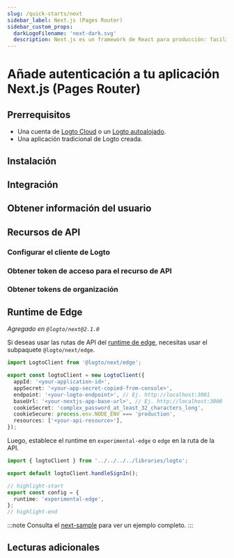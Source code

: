 ```yaml
---
slug: /quick-starts/next
sidebar_label: Next.js (Pages Router)
sidebar_custom_props:
  darkLogoFilename: 'next-dark.svg'
  description: Next.js es un framework de React para producción: facilita la creación de aplicaciones React fullstack y viene con SSR incorporado.
---
```




# Añade autenticación a tu aplicación Next.js (Pages Router)

<GuideTip />

## Prerrequisitos

- Una cuenta de [Logto Cloud](https://cloud.logto.io) o un [Logto autoalojado](/introduction/set-up-logto-oss).
- Una aplicación tradicional de Logto creada.

## Instalación

<Installation />

## Integración

<Integration />

## Obtener información del usuario

<GetUserInformation />

## Recursos de API

<ApiResourcesDescription />

### Configurar el cliente de Logto

<ConfigApiResources />

### Obtener token de acceso para el recurso de API

<FetchAccessTokenForApiResources />

### Obtener tokens de organización

<FetchOrganizationTokenForUser />

## Runtime de Edge

_Agregado en `@logto/next@2.1.0`_

Si deseas usar las rutas de API del [runtime de edge](https://nextjs.org/docs/app/building-your-application/rendering/edge-and-nodejs-runtimes), necesitas usar el subpaquete `@logto/next/edge`.

```ts title="libraries/logto.ts"
import LogtoClient from '@logto/next/edge';

export const logtoClient = new LogtoClient({
  appId: '<your-application-id>',
  appSecret: '<your-app-secret-copied-from-console>',
  endpoint: '<your-logto-endpoint>', // Ej. http://localhost:3001
  baseUrl: '<your-nextjs-app-base-url>', // Ej. http://localhost:3000
  cookieSecret: 'complex_password_at_least_32_characters_long',
  cookieSecure: process.env.NODE_ENV === 'production',
  resources: ['<your-api-resource>'],
});
```

Luego, establece el runtime en `experimental-edge` o `edge` en la ruta de la API.

```ts title="pages/api/logto/sign-in.ts"
import { logtoClient } from '../../../../libraries/logto';

export default logtoClient.handleSignIn();

// highlight-start
export const config = {
  runtime: 'experimental-edge',
};
// highlight-end
```

:::note
Consulta el [next-sample](https://github.com/logto-io/js/tree/master/packages/next-sample) para ver un ejemplo completo.
:::

## Lecturas adicionales

<FurtherReadings />
